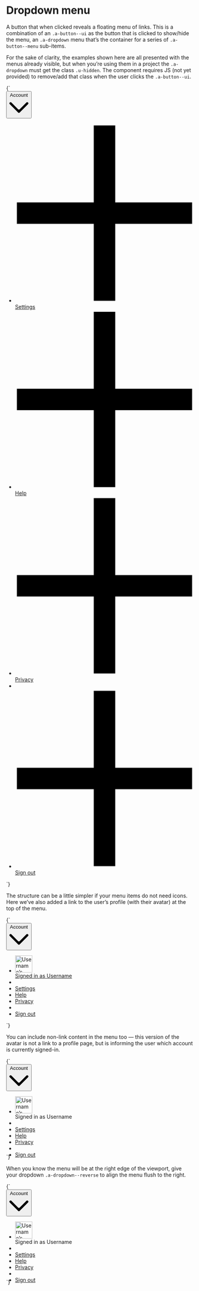 
<Meta title="UI/Navigation/Dropdown menu" />

# Dropdown menu

A button that when clicked reveals a floating menu of links. This is a combination of an `.a-button--ui` as the button that is clicked to show/hide the menu, an `.a-dropdown` menu that’s the container for a series of `.a-button--menu` sub-items.

For the sake of clarity, the examples shown here are all presented with the menus already visible, but when you’re using them in a project the `.a-dropdown` must get the class `.u-hidden`. The component requires JS (not yet provided) to remove/add that class when the user clicks the `.a-button--ui`.

<Canvas>
  <Story name="Dropdown menu">
    {`
      <div class="u-relative" style="min-height:15rem;">
        <button type="button" class="a-button a-button--ui u-h6" aria-controls="dropdown-1" aria-expanded="true">
          <span class="a-button__label">Account</span>
          <svg class="a-button__icon a-icon a-icon--m" xmlns="http://www.w3.org/2000/svg" viewBox="0 0 100 100">
            <path d="M2.78,32.83a6.07,6.07,0,0,1,8.58-8.59L45.71,58.59a6.07,6.07,0,0,0,8.58,0L88.64,24.24a6.07,6.07,0,1,1,8.58,8.59L54.29,75.76a6.07,6.07,0,0,1-8.58,0Z" fill-rule="evenodd"/>
          </svg>
        </button>
        <ul class="a-dropdown u-overflow--y a-list-reset u-margin-s--top" aria-hidden="false" id="dropdown-1">
          <li>
            <a href="/" class="a-button a-button--menu u-h6">
              <svg class="a-button__icon a-icon a-icon--m" xmlns="http://www.w3.org/2000/svg" viewBox="0 0 100 100">
                <path d="m55.94 1.03v43h43v12h-43v43h-12v-43h-43v-12h43v-43z" fill-rule="evenodd"/>
              </svg>
              <span class="a-button__label">Settings</span>
            </a>
          </li>
          <li>
            <a href="/" class="a-button a-button--menu u-h6">
              <svg class="a-button__icon a-icon a-icon--m" xmlns="http://www.w3.org/2000/svg" viewBox="0 0 100 100">
                <path d="m55.94 1.03v43h43v12h-43v43h-12v-43h-43v-12h43v-43z" fill-rule="evenodd"/>
              </svg>
              <span class="a-button__label">Help</span>
            </a>
          </li>
          <li>
            <a href="/" class="a-button a-button--menu u-h6">
              <svg class="a-button__icon a-icon a-icon--m" xmlns="http://www.w3.org/2000/svg" viewBox="0 0 100 100">
                <path d="m55.94 1.03v43h43v12h-43v43h-12v-43h-43v-12h43v-43z" fill-rule="evenodd"/>
              </svg>
              <span class="a-button__label">Privacy</span>
            </a>
          </li>
          <li role="separator"></li>
          <li>
            <a href="/" class="a-button a-button--menu u-h6">
              <svg class="a-button__icon a-icon a-icon--m" xmlns="http://www.w3.org/2000/svg" viewBox="0 0 100 100">
                <path d="m55.94 1.03v43h43v12h-43v43h-12v-43h-43v-12h43v-43z" fill-rule="evenodd"/>
              </svg>
              <span class="a-button__label">Sign out</span>
            </a>
          </li>
        </ul>
      </div>
    `}
  </Story>
</Canvas>

The structure can be a little simpler if your menu items do not need icons. Here we’ve also added a link to the user’s profile (with their avatar) at the top of the menu.

<Canvas>
  <Story name="Dropdown with avatar user-profile link">
    {`
      <div class="u-relative" style="min-height:15rem;">
        <button type="button" class="a-button a-button--ui u-h6" aria-controls="dropdown-2" aria-expanded="true">
          <span class="a-button__label">Account</span>
          <svg class="a-button__icon a-icon a-icon--m" xmlns="http://www.w3.org/2000/svg" viewBox="0 0 100 100">
            <path d="M2.78,32.83a6.07,6.07,0,0,1,8.58-8.59L45.71,58.59a6.07,6.07,0,0,0,8.58,0L88.64,24.24a6.07,6.07,0,1,1,8.58,8.59L54.29,75.76a6.07,6.07,0,0,1-8.58,0Z" fill-rule="evenodd"/>
          </svg>
        </button>
        <ul class="a-dropdown u-overflow--y a-list-reset u-margin-s--top" aria-hidden="false" id="dropdown-2">
          <li>
            <a href="/" class="a-button a-button--menu u-h6">
              <div class="a-button__avatar a-avatar a-avatar--l u-flex__shrink-0 u-flex u-items-center">
                <img src="https://placekitten.com/100/100" width="46" height="46" alt="Username’s avatar" />
              </div>
              <div class="a-button__label u-flex u-flex--col u-items-start">
                <span>Signed in as</span>
                <span>Username</span>
              </div>
            </a>
          </li>
          <li role="separator"></li>
          <li>
            <a href="/" class="a-button a-button--menu u-h6">
              Settings
            </a>
          </li>
          <li>
            <a href="/" class="a-button a-button--menu u-h6">
              Help
            </a>
          </li>
          <li>
            <a href="/" class="a-button a-button--menu u-h6">
              Privacy
            </a>
          </li>
          <li role="separator"></li>
          <li>
            <a href="/" class="a-button a-button--menu u-h6">
              Sign out
            </a>
          </li>
        </ul>
      </div>
    `}
  </Story>
</Canvas>

You can include non-link content in the menu too — this version of the avatar is not a link to a profile page, but is informing the user which account is currently signed-in.

<Canvas>
  <Story name="Dropdown with non-button/link content">
    {`
      <div class="u-relative" style="height: 15rem">
        <button type="button" class="a-button a-button--ui u-h6" aria-controls="dropdown-3" aria-expanded="true">
          <span class="a-button__label">Account</span>
          <svg class="a-button__icon a-icon a-icon--m" xmlns="http://www.w3.org/2000/svg" viewBox="0 0 100 100">
            <path d="M2.78,32.83a6.07,6.07,0,0,1,8.58-8.59L45.71,58.59a6.07,6.07,0,0,0,8.58,0L88.64,24.24a6.07,6.07,0,1,1,8.58,8.59L54.29,75.76a6.07,6.07,0,0,1-8.58,0Z" fill-rule="evenodd"/>
          </svg>
        </button>
        <ul class="a-dropdown u-overflow--y a-list-reset u-margin-s--top" aria-hidden="false" id="dropdown-3">
          <li>
            <div class="u-padding-xs--top u-padding-xs--bottom u-padding-s--left u-padding-s--right u-flex u-items-center u-h6 u-line-height--min">
              <div class="a-avatar a-avatar--l u-flex__shrink-0 u-flex u-items-center u-margin-s--right">
                <img src="https://placekitten.com/100/100" width="46" height="46" alt="Username’s avatar" />
              </div>
              <div class="u-flex__shrink-0 u-flex u-flex--col u-items-start">
                <span class="u-fg--gray-40">Signed in as</span>
                <span>Username</span>
              </div>
            </div>
          </li>
          <li role="separator"></li>
          <li>
            <a href="/" class="a-button a-button--menu u-h6">
              Settings
            </a>
          </li>
          <li>
            <a href="/" class="a-button a-button--menu u-h6">
              Help
            </a>
          </li>
          <li>
            <a href="/" class="a-button a-button--menu u-h6">
              Privacy
            </a>
          </li>
          <li role="separator"></li>
          <li>
            <a href="/" class="a-button a-button--menu u-h6">
              Sign out
            </a>
          </li>
        </ul>
      </div>
    `}
  </Story>
</Canvas>

When you know the menu will be at the right edge of the viewport, give your dropdown `.a-dropdown--reverse` to align the menu flush to the right.

<Canvas>
  <Story name="Dropdown, reverse-aligned">
    {`
    <div class="u-flex u-justify-end">
      <div class="u-relative" style="height: 15rem">
        <button type="button" class="a-button a-button--ui u-h6" aria-controls="dropdown-3" aria-expanded="true">
          <span class="a-button__label">Account</span>
          <svg class="a-button__icon a-icon a-icon--m" xmlns="http://www.w3.org/2000/svg" viewBox="0 0 100 100">
            <path d="M2.78,32.83a6.07,6.07,0,0,1,8.58-8.59L45.71,58.59a6.07,6.07,0,0,0,8.58,0L88.64,24.24a6.07,6.07,0,1,1,8.58,8.59L54.29,75.76a6.07,6.07,0,0,1-8.58,0Z" fill-rule="evenodd"/>
          </svg>
        </button>
        <ul class="a-dropdown a-dropdown--reverse u-overflow--y a-list-reset u-margin-s--top" aria-hidden="false" id="dropdown-3">
          <li>
            <div class="u-padding-xs--top u-padding-xs--bottom u-padding-s--left u-padding-s--right u-flex u-items-center u-h6 u-line-height--min">
              <div class="a-avatar a-avatar--l u-flex__shrink-0 u-flex u-items-center u-margin-s--right">
                <img src="https://placekitten.com/100/100" width="46" height="46" alt="Username’s avatar" />
              </div>
              <div class="u-flex__shrink-0 u-flex u-flex--col u-items-start">
                <span class="u-fg--gray-40">Signed in as</span>
                <span>Username</span>
              </div>
            </div>
          </li>
          <li role="separator"></li>
          <li>
            <a href="/" class="a-button a-button--menu u-h6">
              Settings
            </a>
          </li>
          <li>
            <a href="/" class="a-button a-button--menu u-h6">
              Help
            </a>
          </li>
          <li>
            <a href="/" class="a-button a-button--menu u-h6">
              Privacy
            </a>
          </li>
          <li role="separator"></li>
          <li>
            <a href="/" class="a-button a-button--menu u-h6">
              Sign out
            </a>
          </li>
        </ul>
      </div>
    </div>
    `}
  </Story>
</Canvas>
